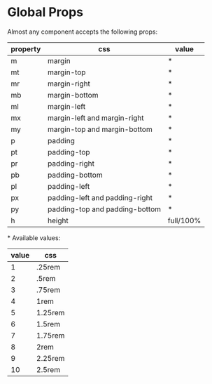 
<Meta title="Guidelines/GlobalProps" />

# Global Props

<div style={{display: 'grid', gridTemplateColumns: '1fr 1fr' }}>

<div>
Almost any component accepts the following props:

| property | css                            | value     |
| -------- | ------------------------------ | --------- |
| m        | margin                         | \*        |
| mt       | margin-top                     | \*        |
| mr       | margin-right                   | \*        |
| mb       | margin-bottom                  | \*        |
| ml       | margin-left                    | \*        |
| mx       | margin-left and margin-right   | \*        |
| my       | margin-top and margin-bottom   | \*        |
| p        | padding                        | \*        |
| pt       | padding-top                    | \*        |
| pr       | padding-right                  | \*        |
| pb       | padding-bottom                 | \*        |
| pl       | padding-left                   | \*        |
| px       | padding-left and padding-right | \*        |
| py       | padding-top and padding-bottom | \*        |
| h        | height                         | full/100% |

</div>

<div>
* Available values:

| value | css     |
| ----- | ------- |
| 1     | .25rem  |
| 2     | .5rem   |
| 3     | .75rem  |
| 4     | 1rem    |
| 5     | 1.25rem |
| 6     | 1.5rem  |
| 7     | 1.75rem |
| 8     | 2rem    |
| 9     | 2.25rem |
| 10    | 2.5rem  |

</div>

</div>
